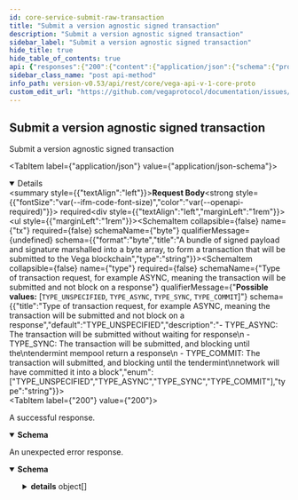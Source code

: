 ```yaml
---
id: core-service-submit-raw-transaction
title: "Submit a version agnostic signed transaction"
description: "Submit a version agnostic signed transaction"
sidebar_label: "Submit a version agnostic signed transaction"
hide_title: true
hide_table_of_contents: true
api: {"responses":{"200":{"content":{"application/json":{"schema":{"properties":{"code":{"format":"int64","type":"integer"},"data":{"type":"string"},"height":{"format":"int64","type":"string"},"log":{"type":"string"},"success":{"title":"Success will be true if the transaction was accepted by the node,\n**Important** - success does not mean that the event is confirmed by consensus","type":"boolean"},"txHash":{"title":"Hash of the transaction, if accepted","type":"string"}},"title":"Response for submitting a version agnostic transaction on Vega","type":"object"}}},"description":"A successful response."},"default":{"content":{"application/json":{"schema":{"properties":{"code":{"format":"int32","type":"integer"},"details":{"items":{"additionalProperties":{},"properties":{"@type":{"type":"string"}},"type":"object","title":"protobufAny"},"type":"array"},"message":{"type":"string"}},"type":"object","title":"googlerpcStatus"}}},"description":"An unexpected error response."}},"tags":["CoreService"],"operationId":"CoreService_SubmitRawTransaction","requestBody":{"content":{"application/json":{"schema":{"properties":{"tx":{"format":"byte","title":"A bundle of signed payload and signature marshalled into a byte array, to form a transaction that will be submitted to the Vega blockchain","type":"string"},"type":{"title":"Type of transaction request, for example ASYNC, meaning the transaction will be submitted and not block on a response","default":"TYPE_UNSPECIFIED","description":"- TYPE_ASYNC: The transaction will be submitted without waiting for response\n - TYPE_SYNC: The transaction will be submitted, and blocking until the\ntendermint mempool return a response\n - TYPE_COMMIT: The transaction will submitted, and blocking until the tendermint\nnetwork will have committed it into a block","enum":["TYPE_UNSPECIFIED","TYPE_ASYNC","TYPE_SYNC","TYPE_COMMIT"],"type":"string"}},"title":"Request for submitting a version agnostic transaction on Vega","type":"object"}}},"required":true},"description":"Submit a version agnostic signed transaction","method":"post","path":"/transaction/raw","servers":[{"url":"https://vega.xprv.io/datanode","description":"vega.xprv.io"}],"jsonRequestBodyExample":{"tx":"string","type":"TYPE_UNSPECIFIED"},"info":{"title":"vega/api/v1/core.proto","version":"0.53.0"},"postman":{"name":"Submit a version agnostic signed transaction","description":{"type":"text/plain"},"url":{"path":["transaction","raw"],"host":["{{baseUrl}}"],"query":[],"variable":[]},"header":[{"key":"Content-Type","value":"application/json"},{"key":"Accept","value":"application/json"}],"method":"POST","body":{"mode":"raw","raw":"\"\"","options":{"raw":{"language":"json"}}}}}
sidebar_class_name: "post api-method"
info_path: version-v0.53/api/rest/core/vega-api-v-1-core-proto
custom_edit_url: "https://github.com/vegaprotocol/documentation/issues/new?labels=documentation&title=[Documentation] Requesting changes to 'Submit a version agnostic signed transaction' (core-service-submit-raw-transaction)"
---
```



## Submit a version agnostic signed transaction



Submit a version agnostic signed transaction

<MimeTabs><TabItem label={"application/json"} value={"application/json-schema"}><details style={{}} data-collapsed={false} open={true}><summary style={{"textAlign":"left"}}><strong>Request Body</strong><strong style={{"fontSize":"var(--ifm-code-font-size)","color":"var(--openapi-required)"}}> required</strong></summary><div style={{"textAlign":"left","marginLeft":"1rem"}}></div><ul style={{"marginLeft":"1rem"}}><SchemaItem collapsible={false} name={"tx"} required={false} schemaName={"byte"} qualifierMessage={undefined} schema={{"format":"byte","title":"A bundle of signed payload and signature marshalled into a byte array, to form a transaction that will be submitted to the Vega blockchain","type":"string"}}></SchemaItem><SchemaItem collapsible={false} name={"type"} required={false} schemaName={"Type of transaction request, for example ASYNC, meaning the transaction will be submitted and not block on a response"} qualifierMessage={"**Possible values:** [`TYPE_UNSPECIFIED`, `TYPE_ASYNC`, `TYPE_SYNC`, `TYPE_COMMIT`]"} schema={{"title":"Type of transaction request, for example ASYNC, meaning the transaction will be submitted and not block on a response","default":"TYPE_UNSPECIFIED","description":"- TYPE_ASYNC: The transaction will be submitted without waiting for response\n - TYPE_SYNC: The transaction will be submitted, and blocking until the\ntendermint mempool return a response\n - TYPE_COMMIT: The transaction will submitted, and blocking until the tendermint\nnetwork will have committed it into a block","enum":["TYPE_UNSPECIFIED","TYPE_ASYNC","TYPE_SYNC","TYPE_COMMIT"],"type":"string"}}></SchemaItem></ul></details></TabItem></MimeTabs><div><ApiTabs><TabItem label={"200"} value={"200"}><div>

A successful response.

</div><div><MimeTabs schemaType={"response"}><TabItem label={"application/json"} value={"application/json"}><SchemaTabs><TabItem label={"Schema"} value={"Schema"}><details style={{}} data-collapsed={false} open={true}><summary style={{"textAlign":"left"}}><strong>Schema</strong></summary><div style={{"textAlign":"left","marginLeft":"1rem"}}></div><ul style={{"marginLeft":"1rem"}}><SchemaItem collapsible={false} name={"code"} required={false} schemaName={"int64"} qualifierMessage={undefined} schema={{"format":"int64","type":"integer"}}></SchemaItem><SchemaItem collapsible={false} name={"data"} required={false} schemaName={"string"} qualifierMessage={undefined} schema={{"type":"string"}}></SchemaItem><SchemaItem collapsible={false} name={"height"} required={false} schemaName={"int64"} qualifierMessage={undefined} schema={{"format":"int64","type":"string"}}></SchemaItem><SchemaItem collapsible={false} name={"log"} required={false} schemaName={"string"} qualifierMessage={undefined} schema={{"type":"string"}}></SchemaItem><SchemaItem collapsible={false} name={"success"} required={false} schemaName={"Success will be true if the transaction was accepted by the node,\n**Important** - success does not mean that the event is confirmed by consensus"} qualifierMessage={undefined} schema={{"title":"Success will be true if the transaction was accepted by the node,\n**Important** - success does not mean that the event is confirmed by consensus","type":"boolean"}}></SchemaItem><SchemaItem collapsible={false} name={"txHash"} required={false} schemaName={"Hash of the transaction, if accepted"} qualifierMessage={undefined} schema={{"title":"Hash of the transaction, if accepted","type":"string"}}></SchemaItem></ul></details></TabItem><TabItem label={"Example (from schema)"} value={"Example (from schema)"}><ResponseSamples responseExample={"{\n  \"code\": 0,\n  \"data\": \"string\",\n  \"height\": \"string\",\n  \"log\": \"string\",\n  \"success\": true,\n  \"txHash\": \"string\"\n}"} language={"json"}></ResponseSamples></TabItem></SchemaTabs></TabItem></MimeTabs></div></TabItem><TabItem label={"default"} value={"default"}><div>

An unexpected error response.

</div><div><MimeTabs schemaType={"response"}><TabItem label={"application/json"} value={"application/json"}><SchemaTabs><TabItem label={"Schema"} value={"Schema"}><details style={{}} data-collapsed={false} open={true}><summary style={{"textAlign":"left"}}><strong>Schema</strong></summary><div style={{"textAlign":"left","marginLeft":"1rem"}}></div><ul style={{"marginLeft":"1rem"}}><SchemaItem collapsible={false} name={"code"} required={false} schemaName={"int32"} qualifierMessage={undefined} schema={{"format":"int32","type":"integer"}}></SchemaItem><SchemaItem collapsible={true} className={"schemaItem"}><details style={{}}><summary style={{}}><strong>details</strong><span style={{"opacity":"0.6"}}> object[]</span></summary><div style={{"marginLeft":"1rem"}}><li><div style={{"fontSize":"var(--ifm-code-font-size)","opacity":"0.6","marginLeft":"-.5rem","paddingBottom":".5rem"}}>Array [</div></li><SchemaItem collapsible={false} name={"@type"} required={false} schemaName={"string"} qualifierMessage={undefined} schema={{"type":"string"}}></SchemaItem><li><div style={{"fontSize":"var(--ifm-code-font-size)","opacity":"0.6","marginLeft":"-.5rem"}}>]</div></li></div></details></SchemaItem><SchemaItem collapsible={false} name={"message"} required={false} schemaName={"string"} qualifierMessage={undefined} schema={{"type":"string"}}></SchemaItem></ul></details></TabItem><TabItem label={"Example (from schema)"} value={"Example (from schema)"}><ResponseSamples responseExample={"{\n  \"code\": 0,\n  \"details\": [\n    {\n      \"@type\": \"string\"\n    }\n  ],\n  \"message\": \"string\"\n}"} language={"json"}></ResponseSamples></TabItem></SchemaTabs></TabItem></MimeTabs></div></TabItem></ApiTabs></div>
